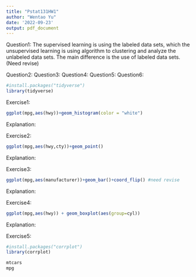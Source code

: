 ```yaml
---
title: "Pstat131HW1"
author: "Wentao Yu"
date: '2022-09-23'
output: pdf_document
---
```

Question1:
The supervised learning is using the labeled data sets, which the unsupervised learning is using algorithm to clustering and analyze the unlabeled data sets. The main difference is the use of labeled data sets. (Need revise)

Question2:
Question3:
Question4:
Question5:
Question6:


```r
#install.packages("tidyverse")
library(tidyverse)
```
Exercise1:
```r
ggplot(mpg,aes(hwy))+geom_histogram(color = "white")
```
Explanation:

Exercise2:
```r
ggplot(mpg,aes(hwy,cty))+geom_point()
```
Explanation:

Exercise3:
```r
ggplot(mpg,aes(manufacturer))+geom_bar()+coord_flip() #need revise
```
Explanation:

Exercise4:
```r
ggplot(mpg,aes(hwy)) + geom_boxplot(aes(group=cyl))
```
Explanation:

Exercise5:
```r
#install.packages("corrplot")
library(corrplot)
```
```r
mtcars
mpg
```












